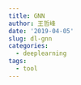 ```yaml
---
title: GNN
author: 王哲峰
date: '2019-04-05'
slug: dl-gnn
categories:
  - deeplearning
tags:
  - tool
---
```



